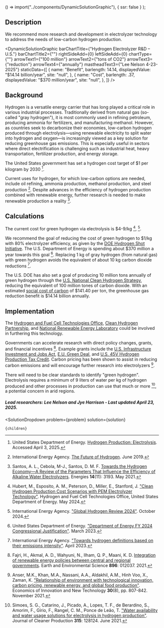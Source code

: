 
  () => import("../components/DynamicSolutionGraphic"),
  { ssr: false }
);


## Description

We recommend more research and development in electrolyzer technology to address the needs of low-carbon hydrogen production.

<DynamicSolutionGraphic
  barChartTitle={"Hydrogen Electrolyzer R&D – U.S."}
  barChartTitle2={""}
  rightSideAdd={0}
  leftSideAdd={0}
  chartType={""}
  arrowText1={"100 million"}
  arrowText2={"tons of CO2"}
  arrowText3={"reduction"}
  arrowText4={"annually"}
  mastheadText3={"Lee Nelson 4-23-2025"}
 staticData={[
    {
     name: "Benefit",
      barlength: 14.14,
      displayedValue: "$14.14 billion/year",
      site: "null",
    },
    {
      name: "Cost",
      barlength: .37,
      displayedValue: "$370 million/year",
      site: "null",
    },
  ]}
/>

## Background
Hydrogen is a versatile energy carrier that has long played a critical role in various industrial processes. Traditionally derived from natural gas (so-called "gray hydrogen"), it is most commonly used in refining petroleum, producing ammonia for fertilizers, and manufacturing methanol. However, as countries seek to decarbonize their economies, low-carbon hydrogen produced through electrolysis—using renewable electricity to split water into hydrogen and oxygen—is increasingly viewed as a key solution for reducing greenhouse gas emissions. This is especially useful in sectors where direct electrification is challenging such as industrial heat, heavy transportation, fertilizer production, and energy storage.

The United States government has set a hydrogen cost target of $1 per kilogram by 2030 [^"1"].

Current uses for hydrogen, for which low-carbon options are needed, include oil refining, ammonia production, methanol production, and steel production [^"3"]. Despite advances in the efficiency of hydrogen production combined with renewable energy, further research is needed to make renewable production a reality [^"2"].

## Calculations
The current cost for green hydrogen via electrolysis is $4-9/kg [^"11"], [^"12"].

We recommend the goal of reducing the cost of green hydrogen to $1/kg with 80% electrolyzer efficiency, as given by the [DOE Hydrogen Shot Initiative]( https://www.energy.gov/topics/hydrogen-shot). The U.S. Department of Energy is spending about $370 million a year towards this goal [^"13"].
Replacing 1 kg of gray hydrogen (from natural gas) with green hydrogen avoids the equivalent of about 10 kg carbon dioxide reductions [^"14"].

The U.S. DOE has also set a goal of producing 10 million tons annually of green hydrogen through the [U.S. National Clean Hydrogen Strategy](https://www.hydrogen.energy.gov/library/roadmaps-vision/clean-hydrogen-strategy-roadmap), reducing the equivalent of 100 million tones of carbon dioxide. With an estimated [social cost of carbon](https://www.urbancruiseship.org/energy/energy_socioeconomics/carbon_pricing_e) of $141.40 per ton, the greenhouse gas reduction benefit is $14.14 billion annually.

## Implementation
The [Hydrogen and Fuel Cell Technologies Office](https://www.energy.gov/eere/fuelcells/hydrogen-and-fuel-cell-technologies-office), [Clean Hydrogen Partnership](https://www.clean-hydrogen.europa.eu/index_en), and [National Renewable Energy Laboratory]( https://www.nrel.gov/) could be involved in furthering this technology.

Governments can accelerate research with direct policy changes, grants, and financial incentives [^"8"]. Example grants include the [U.S. Infrastructure Investment and Jobs Act]( https://www.gfoa.org/the-infrastructure-investment-and-jobs-act-iija-was), [E.U. Green Deal]( https://commission.europa.eu/strategy-and-policy/priorities-2019-2024/european-green-deal_en), and [U.S. 45V Hydrogen Production Tax Credit]( https://www.energy.gov/articles/clean-hydrogen-production-tax-credit-45v-resources). Carbon pricing has been shown to assist in reducing carbon emissions and will encourage further research into electrolyzers [^"7"].

There will need to be clear standards to identify "green hydrogen". Electrolysis requires a minimum of 9 liters of water per kg of hydrogen produced and other processes in production can use that much or more [^"10"], a potential concern in arid regions.

##### Lead researchers: Lee Nelson and Jye Harrison - Last updated April 23, 2025.

[^"1"]: United States Department of Energy. [Hydrogen Production: Electrolysis](https://www.energy.gov/eere/fuelcells/hydrogen-production-electrolysis). Accessed April 3, 2025.

[^"3"]: International Energy Agency. [The Future of Hydrogen](https://www.iea.org/reports/the-future-of-hydrogen). June 2019.

[^"2"]: Santos, A. L., Cebola, M-J., Santos, D. M. F. [Towards the Hydrogen Economy—A Review of the Parameters That Influence the Efficiency of Alkaline Water Electrolyzers](https://doi.org/10.3390/en14113193). Energies **14**(11): 3193. May 2021.

[^"8"]: Fajri, H., Akmal, A. D., Wahyuni, N., Ilham, Q. P., Maani, K. D. [Integration of renewable energy policies between central and regional governments](https://doi.org/10.1088/1755-1315/896/1/012037). Earth and Environmental Science **896**: 012037. 2021.

[^"7"]: Anser, M.K., Khan, M.A., Nassani, A.A., Aldakhil, A.M., Hinh Voo, X., Zaman, K. ["Relationship of environment with technological innovation, carbon pricing, renewable energy, and global food production"](https://doi.org/10.1080/10438599.2020.1787000). Economics of Innovation and New Technology **30**(8), pp. 807-842. November 2021.

[^"4"]:  [Hydrogen-powered planes take off with startup's test flight | MIT Technology Review](https://www.technologyreview.com/2023/01/19/1067113/hydrogen-planes-test-flight/).

[^"5"]:  [https://www.semanticscholar.org/paper/Germany-Leads-Europe-in-Hydrogen-Fuel-Cell-R%26D-Blau/0246e16fea8bb444723062e3768e5884a693ea57](https://www.semanticscholar.org/paper/Germany-Leads-Europe-in-Hydrogen-Fuel-Cell-R%26D-Blau/0246e16fea8bb444723062e3768e5884a693ea57).

[^"6"]:  [https://ieeexplore.ieee.org/document/10091320](https://ieeexplore.ieee.org/document/10091320).

[^"10"]: Simoes, S. G., Catarino, J., Picado, A., Lopes, T. F., de Berardino, S., Amorim, F., Gírio, F., Rangel, C. M., Ponce de Leão, T. ["Water availability and water usage solutions for electrolysis in hydrogen production"](http://dx.doi.org/10.1016/j.jclepro.2021.128124). Journal of Cleaner Production **315**: 128124. June 2021.

[^"11"]: Hubert, M., Esposito, A. M., Peterson, D., Miller, E., Stanford, J. ["Clean Hydrogen Production Cost Scenarios with PEM Electrolyzer Technology"]( https://www.energy.gov/sites/default/files/2024-12/hydrogen-shot-water-electrolysis-technology-assessment.pdf). Hydrogen and Fuel Cell Technologies Office, United States Department of Energy. May 2024.

[^"12"]: International Energy Agency. ["Global Hydrogen Review 2024"](https://www.iea.org/reports/global-hydrogen-review-2024). October 2024.

[^"13"]: United States Department of Energy. ["Department of Energy FY 2024 Congressional Justification"](https://www.energy.gov/sites/default/files/2023-06/doe-fy-2024-budget-vol-3-v2.pdf). March 2023.

[^"14"]: International Energy Agency. ["Towards hydrogen definitions based on their emissions intensity"](https://www.iea.org/reports/towards-hydrogen-definitions-based-on-their-emissions-intensity). April 2023.



  <SolutionDropdown 
    problem={problem} 
    solution={solution}
  >
    {children}
  </SolutionDropdown>